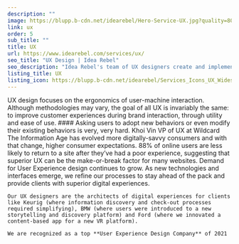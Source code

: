 ```yaml
---
description: ""
image: https://blupp.b-cdn.net/idearebel/Hero-Service-UX.jpg?quality=80&width=800
link: ux
order: 5
sub_title: ""
title: UX
url: https://www.idearebel.com/services/ux/
seo_title: "UX Design | Idea Rebel"
seo_description: "Idea Rebel's team of UX designers create and implements UX solutions. All our website builds are informed by thorough user experience design."
listing_title: UX
listing_icon: https://blupp.b-cdn.net/idearebel/Services_Icons_UX_Widescreen-1.png
---
```


<Column>
    UX design focuses on the ergonomics of user-machine interaction. Although methodologies may vary, the goal of all UX is invariably the same: to improve customer experiences during brand interaction, through utility and ease of use.
</Column>
<Column2>
    <Column>
        #### Asking users to adopt new behaviors or even modify their existing behaviors is very, very hard.
        <ParagraphGaramond>
            Khoi Vin
        </ParagraphGaramond>
        <ParagraphGaramond>
            VP of UX at Wildcard
        </ParagraphGaramond>
    </Column>
    <Column>
        The Information Age has evolved more digitally-savvy consumers and with that change, higher consumer expectations. 88% of online users are less likely to return to a site after they’ve had a poor experience, suggesting that superior UX can be the make-or-break factor for many websites.
    </Column>
</Column2>
<Column>
    Demand for User Experience design continues to grow. As new technologies and interfaces emerge, we refine our processes to stay ahead of the pack and provide clients with superior digital experiences.

    Our UX designers are the architects of digital experiences for clients like Keurig (where information discovery and check-out processes required simplifying), BMW (where users were introduced to a new storytelling and discovery platform) and Ford (where we innovated a content-based app for a new VR platform).

    We are recognized as a top **User Experience Design Company** of 2021
</Column>

